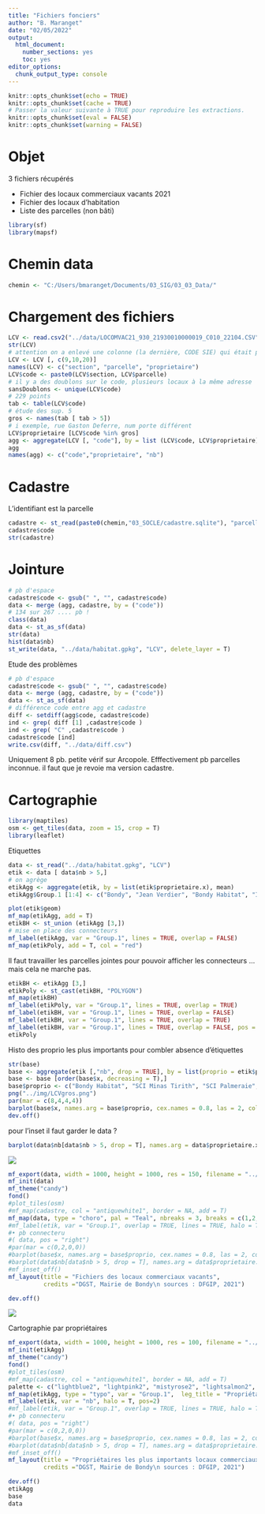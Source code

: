 ```yaml
---
title: "Fichiers fonciers"
author: "B. Maranget"
date: "02/05/2022"
output: 
  html_document: 
    number_sections: yes
    toc: yes
editor_options: 
  chunk_output_type: console
---
```



```r
knitr::opts_chunk$set(echo = TRUE)
knitr::opts_chunk$set(cache = TRUE)
# Passer la valeur suivante à TRUE pour reproduire les extractions.
knitr::opts_chunk$set(eval = FALSE)
knitr::opts_chunk$set(warning = FALSE)
```


# Objet

3 fichiers récupérés

-	Fichier des locaux commerciaux vacants 2021         
-	Fichier des locaux d’habitation          
-	Liste des parcelles (non bâti)






```r
library(sf)
library(mapsf)
```


# Chemin data


```r
chemin <- "C:/Users/bmaranget/Documents/03_SIG/03_03_Data/"
```


# Chargement des fichiers




```r
LCV <- read.csv2("../data/LOCOMVAC21_930_21930010000019_C010_22104.CSV", stringsAsFactors = F, colClasses = "character" , header = F)
str(LCV)
# attention on a enlevé une colonne (la dernière, CODE SIE) qui était problèmatique pour la lectrue du fichier
LCV <- LCV [, c(9,10,20)]
names(LCV) <- c("section", "parcelle", "proprietaire")
LCV$code <- paste0(LCV$section, LCV$parcelle)
# il y a des doublons sur le code, plusieurs locaux à la même adresse
sansDoublons <- unique(LCV$code)
# 229 points
tab <- table(LCV$code)
# étude des sup. 5
gros <- names(tab [ tab > 5])
# i exemple, rue Gaston Deferre, num porte différent
LCV$proprietaire [LCV$code %in% gros]
agg <- aggregate(LCV [, "code"], by = list (LCV$code, LCV$proprietaire), length)
agg
names(agg) <- c("code","proprietaire", "nb")
```



# Cadastre




L'identifiant est la parcelle



```r
cadastre <- st_read(paste0(chemin,"03_SOCLE/cadastre.sqlite"), "parcelle_info")
cadastre$code
str(cadastre)
```






# Jointure


```r
# pb d'espace
cadastre$code <- gsub(" ", "", cadastre$code)
data <- merge (agg, cadastre, by = ("code"))
# 134 sur 267 .... pb !
class(data)
data <- st_as_sf(data)
str(data)
hist(data$nb)
st_write(data, "../data/habitat.gpkg", "LCV", delete_layer = T)
```


Etude des problèmes


```r
# pb d'espace
cadastre$code <- gsub(" ", "", cadastre$code)
data <- merge (agg, cadastre, by = ("code"))
data <- st_as_sf(data)
# différence code entre agg et cadastre
diff <- setdiff(agg$code, cadastre$code)
ind <- grep( diff [1] ,cadastre$code )
ind <- grep( "C" ,cadastre$code )
cadastre$code [ind]
write.csv(diff, "../data/diff.csv")
```

Uniquement 8 pb. petite vérif sur Arcopole. Efffectivement pb parcelles inconnue. il faut que je revoie ma version cadastre.

# Cartographie


```r
library(maptiles)
osm <- get_tiles(data, zoom = 15, crop = T)
library(leaflet)
```


Etiquettes

```r
data <- st_read("../data/habitat.gpkg", "LCV")
etik <- data [ data$nb > 5,]
# on agrège
etikAgg <- aggregate(etik, by = list(etik$proprietaire.x), mean)
etikAgg$Group.1 [1:4] <- c("Bondy", "Jean Verdier", "Bondy Habitat", "Immobilière 3 F")
```

```r
plot(etik$geom)
mf_map(etikAgg, add = T)
etikBH <- st_union (etikAgg [3,])
# mise en place des connecteurs
mf_label(etikAgg, var = "Group.1", lines = TRUE, overlap = FALSE)
mf_map(etikPoly, add = T, col = "red")
```

Il faut travailler les parcelles jointes pour pouvoir afficher les connecteurs
... mais cela ne marche pas.

```r
etikBH <- etikAgg [3,]
etikPoly <- st_cast(etikBH, "POLYGON")
mf_map(etikBH)
mf_label(etikPoly, var = "Group.1", lines = TRUE, overlap = TRUE)
mf_label(etikBH, var = "Group.1", lines = TRUE, overlap = FALSE)
mf_label(etikBH, var = "Group.1", lines = TRUE, overlap = TRUE)
mf_label(etikBH, var = "Group.1", lines = TRUE, overlap = FALSE, pos = 2, offset = 15)
etikPoly
```



Histo des proprio les plus importants pour combler absence d'étiquettes

```r
str(base)
base <- aggregate(etik [,"nb", drop = TRUE], by = list(proprio = etik$proprietaire.x), sum)
base <- base [order(base$x, decreasing = T),]
base$proprio <- c("Bondy Habitat", "SCI Minas Tirith", "SCI Palmeraie", "Jean Verdier", "Bondy", "Sasu", "Immobilière 3F")
png("../img/LCVgros.png")
par(mar = c(8,4,4,4))
barplot(base$x, names.arg = base$proprio, cex.names = 0.8, las = 2, col = "lightblue3", border = NA, main = "Propriétaires de logements vacants")
dev.off()
```

pour l'inset il faut garder le data ?

```r
barplot(data$nb[data$nb > 5, drop = T], names.arg = data$proprietaire.x [data$nb > 5], las = 2)
```

![](../img/LCVgros.png)

```r
mf_export(data, width = 1000, height = 1000, res = 150, filename = "../img/LCV.png", expandBB = c(10,10,30,10))
mf_init(data)
mf_theme("candy")
fond()
#plot_tiles(osm)
#mf_map(cadastre, col = "antiquewhite1", border = NA, add = T)
mf_map(data, type = "choro", pal = "Teal", nbreaks = 3, breaks = c(1,2,5,30),var = "nb", border = NA, add = T, alpha = 0.7, leg_title = "Nb locaux vacants / parcelles")
#mf_label(etik, var = "Group.1", overlap = TRUE, lines = TRUE, halo = T, pos = 2 , offset = 5 )
#• pb connecteru
#( data, pos = "right")
#par(mar = c(0,2,0,0))
#barplot(base$x, names.arg = base$proprio, cex.names = 0.8, las = 2, col = "lightblue3", border = NA)
#barplot(data$nb[data$nb > 5, drop = T], names.arg = data$proprietaire.x [data$nb > 5], las = 2, cex.names =  0.8,  col = "lightblue3", border = NA)
#mf_inset_off()
mf_layout(title = "Fichiers des locaux commerciaux vacants", 
          credits ="DGST, Mairie de Bondy\n sources : DFGIP, 2021")

dev.off()
```

![](../img/LCV.png)


Cartographie par propriétaires


```r
mf_export(data, width = 1000, height = 1000, res = 100, filename = "../img/LCVgros.png", expandBB = c(10,10,30,10))
mf_init(etikAgg)
mf_theme("candy")
fond()
#plot_tiles(osm)
#mf_map(cadastre, col = "antiquewhite1", border = NA, add = T)
palette <- c("lightblue2", "lightpink2", "mistyrose2", "lightsalmon2", "lightcyan2", "lightyellow2", "palegreen2")
mf_map(etikAgg, type = "typo", var = "Group.1",  leg_title = "Propriétaires de plus de 5 locaux", pal = palette, border = NA, add = T)
mf_label(etik, var = "nb", halo = T, pos=2)
#mf_label(etik, var = "Group.1", overlap = TRUE, lines = TRUE, halo = T, pos = 2 , offset = 5 )
#• pb connecteru
#( data, pos = "right")
#par(mar = c(0,2,0,0))
#barplot(base$x, names.arg = base$proprio, cex.names = 0.8, las = 2, col = "lightblue3", border = NA)
#barplot(data$nb[data$nb > 5, drop = T], names.arg = data$proprietaire.x [data$nb > 5], las = 2, cex.names =  0.8,  col = "lightblue3", border = NA)
#mf_inset_off()
mf_layout(title = "Propriétaires les plus importants locaux commerciaux vacants", 
          credits ="DGST, Mairie de Bondy\n sources : DFGIP, 2021")

dev.off()
etikAgg
base
data
```


